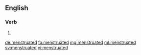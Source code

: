 ==English==

===Verb===
{{head|en}}

# {{en-past of|menstruate}}

[[de:menstruated]]
[[fa:menstruated]]
[[mg:menstruated]]
[[ml:menstruated]]
[[sv:menstruated]]
[[vi:menstruated]]